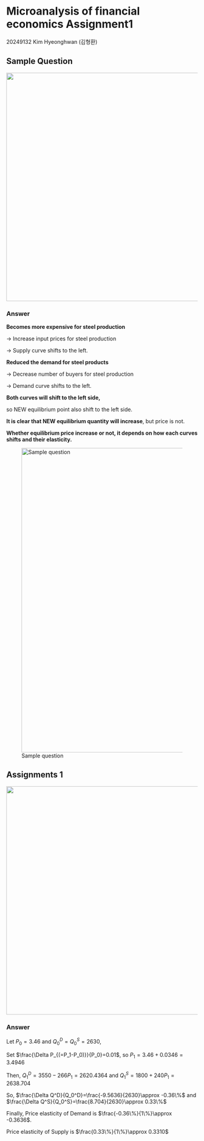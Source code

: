 # Microanalysis of financial economics Assignment1 {.unnumbered}

20249132 Kim Hyeonghwan (김형환)

## Sample Question

![](image/미시hw1_1.png){width="600"}

### Answer

**Becomes more expensive for steel production**

-\> Increase input prices for steel production

-\> Supply curve shifts to the left.

**Reduced the demand for steel products**

-\> Decrease number of buyers for steel production

-\> Demand curve shifts to the left.

**Both curves will shift to the left side,**

so NEW equilibrium point also shift to the left side.

**It is clear that NEW equilibrium quantity will increase**, but price is not.

**Whether equilibrium price increase or not, it depends on how each curves shifts and their elasticity.**

![Sample question](image/미시hw1_a1.png){width="800"}

## Assignments 1

![](image/미시hw1_2.png){width="600"}

### Answer

Let $P_0=3.46$ and $Q_0^D=Q_0^S=2630$,

Set $\frac{\Delta P_{(=P_1-P_0)}}{P_0}=0.01$, so $P_1=3.46+0.0346=3.4946$

Then, $Q_1^D=3550-266P_1=2620.4364$ and $Q_1^S=1800+240P_1=2638.704$

So, $\frac{\Delta Q^D}{Q_0^D}=\frac{-9.5636}{2630}\approx -0.36\%$ and $\frac{\Delta Q^S}{Q_0^S}=\frac{8.704}{2630}\approx 0.33\%$

Finally, Price elasticity of Demand is $\frac{-0.36\%}{1\%}\approx -0.3636$.

Price elasticity of Supply is $\frac{0.33\%}{1\%}\approx 0.3310$